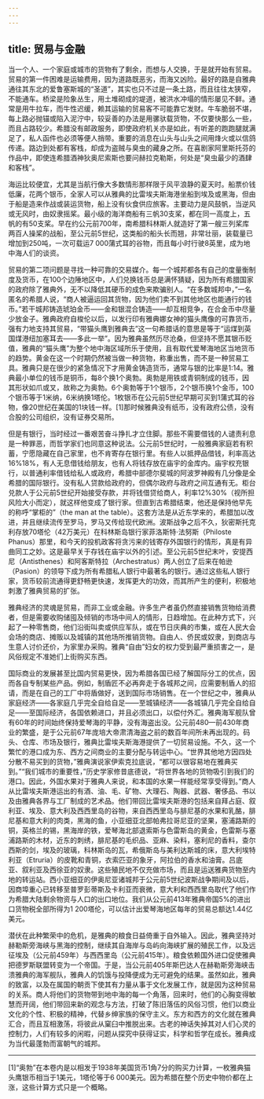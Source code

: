 ```yaml
---
---
---
```

title: 贸易与金融
---




当一个人、一个家庭或城市的货物有了剩余，而想与人交换，于是就开始有贸易。贸易的第一件困难是运输费用，因为道路既恶劣，而海又凶险。最好的路是自雅典通往其东北的爱鲁塞斯城的“圣道”，其实也只不过是一条土路，而且往往太狭窄，不能通车。桥梁是险象丛生，用土堆砌成的堤道，被洪水冲塌的情形屡见不鲜。通常是用牛拉车，而牛性迟缓，赖其运输的贸易客不可能靠它发财。牛车脆弱不堪，每上路必抛锚或陷入泥泞中，较妥善的办法是用骡驮载货物，不仅要快那么一些，而且占路较少。希腊没有邮政服务，即使政府机关亦是如此，有听差的跑跑腿就满足了，私人函件也必须等便人捎带。重要的消息在山头与山头之间用烽火或以信鸽传递。路边到处都有客栈，却成为盗贼与臭虫的藏身之所。在喜剧家阿里斯托芬的作品中，即使连希腊酒神狄奥尼索斯也要问赫拉克勒斯，何处是“臭虫最少的酒肆和客栈”。

海运比较便宜，尤其是当航行像大多数情形那样限于风平浪静的夏天时。船票价钱低廉，花两个银币，全家人可以从雅典的比雷埃夫斯海港坐船到埃及或黑海，但由于船是造来作战或装运货物，船上没有伙食供应旅客。主要动力是风鼓帆，当逆风或无风时，由奴隶摇桨。最小级的海洋商船有三帆30支桨，都在同一高度上，五帆的有50支桨。早在约公元前700年，南希腊科林斯人就造好了第一艘三列桨库两百人操桨的战船，至公元前5世纪，这类船的船头长而翘，非常壮丽，装载量已增加到250吨，一次可载运7 000蒲式耳的谷物，而且每小时行驶8英里，成为地中海人们的谈资。

贸易的第二项问题是寻找一种可靠的交易媒介。每一个城邦都各有自己的度量衡制度及货币，在100个边陲地区中，人们兑换钱币总是满怀猜疑，因为所有希腊国家的政府除了雅典外，无不以降低其硬币的成色来欺骗别人。“在多数城邦中，”一名匿名的希腊人说，“商人被逼运回其货物，因为他们卖不到其他地区也能通行的钱币。”若干城邦铸造琥珀金币——金和银混合铸造——却互相竞争，在合金币中尽量少放金子。雅典政府自梭伦以后，以发行印有雅典娜女神的猫头鹰像的可靠货币，强有力地支持其贸易，“带猫头鹰到雅典去”这一句希腊话的意思是等于“运煤到英国煤港纽加塞耳去——多此一举”。因为雅典虽然历尽沧桑，但坚持不愿其银币贬值，雅典的“猫头鹰”为整个地中海区域所乐于使用，且有取代爱琴海地区当地货币的趋势。黄金在这一个时期仍然被当做一种货物，称重出售，而不是一种贸易工具。雅典只是在很少的紧急情况下才用黄金铸造货币，通常与银的比率是1:14。雅典最小单位的钱币是铜币，每8个换1个奥勃。奥勃是用铁或青铜制成的钱币，因其形状如爪或叉，故称之为奥勃。6个奥勃等于1个银币，2个银币换1个金币，100个银币等于1米纳，6米纳换1塔伦。1枚银币在公元前5世纪早期可买到1蒲式耳的谷物，像20世纪在美国的1块钱一样。[1]那时候雅典没有纸币，没有政府公债，没有合股的公司组织，没有证券交易所。

但是有银行，当时经过一番艰苦奋斗挣扎才立住脚。那些不需要借钱的人谴责利息是一种罪恶，而哲学家们也同意这种说法。公元前5世纪时，一般雅典家庭若有积蓄，宁愿隐藏在自己家里，也不肯寄存在银行里。有些人以抵押品借钱，利率高达16%18%，有人无息借钱给朋友，也有人将钱存放在庙宇的金库内。庙宇权充银行，以普通利率借钱给私人或政府，希腊中部德尔斐城的阿波罗神殿有几分像是全希腊的国际银行。没有私人贷款给政府的，但偶尔政府与政府之间互通有无。柜台兑款人于公元前5世纪开始接受存款，并将钱借贷给商人，利率12%30%（视所担风险大小而定），就这样他变成了银行家。但直到古希腊结束，他还是保持他早先的称呼“掌柜的”（the man at the table）。这套方法是从近东学来的，希腊加以改进，并且继续流传至罗马，罗马又传给现代欧洲。波斯战争之后不久，狄密斯托克利存放70塔伦（42万美元）在科林斯岛银行家菲洛斯特·法努斯（Philoste Phanus）那里，和今天的投机政客将贪污来的钱寄存外国银行的情形，真是有异曲同工之妙。这是最早关于存钱在庙宇以外的引述。至公元前5世纪末叶，安提西尼（Antisthenes）和阿客斯特拉（Archestratus）两人创立了后来在帕逊（Pasion）的领导下成为所有希腊私人银行中最著名的银行。通过这些私人银行家，货币较前流通得更舒畅更快速，发挥更大的功效，而其所产生的便利，积极地刺激了雅典贸易的扩张。

雅典经济的灵魂是贸易，而非工业或金融。许多生产者虽仍然直接销售货物给消费者，但是需要收购储囤及倾销的市场中间人的情形，日趋增加。在此种方式下，兴起了一种零售商，他们沿街叫卖或供应军队，或在节日庆典的市集，或在人民大会会场的商店、摊贩以及城镇的其他场所推销货物。自由人、侨民或奴隶，到商店与生意人讨价还价，为家里办采购。雅典“自由”妇女的权力受到最严重损害之一，是风俗规定不准她们上街购买东西。

国际商业的发展甚至比国内贸易更快，因为希腊各国已经了解国际分工的优点，因而各自专制某些产品。例如，制盾匠不必再奔走于各城邦之间，应需要制盾人的招请，而是在自己的工厂中将盾做好，送到国际市场销售。在一个世纪之中，雅典从家庭经济——各家庭几乎完全自给自足——至城镇经济——各城镇几乎完全自给自足——至国际经济，各国依赖进口，并且必须出口，以偿付外汇。雅典海军舰队曾有60年的时间始终保持爱琴海的平静，没有海盗出没。公元前480—前430年商业的繁盛，是于公元前67年庞培大帝肃清海盗之前的数百年间所未再出现的。码头、仓库、市场及银行，雅典比雷埃夫斯海港提供了一切贸易设施。不久，这一个繁忙的港口成为东、西方之间商业的主要分配与转运中心。“世界其他地方因四处分散不易买到的货物，”雅典演说家伊索克拉底说，“都可以很容易地在雅典买到。”“我们城市的重要性，”历史学家修昔底德说，“将世界各地的货物吸引到我们的港口。因此，外国水果对于雅典人来说，和本国的水果一样能经常享受得到。”商人从比雷埃夫斯港运出的有酒、油、毛、矿物、大理石、陶器、武器、奢侈品、书以及由雅典各界与工厂制成的艺术品。他们带回比雷埃夫斯港的包括来自拜占庭、叙利亚、埃及、意大利及西西里岛的谷物，来自西西里岛与腓尼基的水果和乳酪，腓尼基和意大利的肉类，黑海的鱼，小亚细亚北部帕弗拉哥尼亚的坚果，塞浦路斯的铜，英格兰的锡，黑海岸的铁，爱琴海北部退索斯与色雷斯岛的黄金，色雷斯与塞浦路斯的木材，近东的刺绣，腓尼基的毛织品、亚麻、染料，塞利尼的香料，查尔西斯的剑，埃及的玻璃，科林斯岛的瓦，希俄斯岛与美利达斯城的床，意大利埃特利亚（Etruria）的皮靴和青铜，衣索匹亚的象牙，阿拉伯的香水和油膏。吕底亚、叙利亚及西徐亚的奴隶。这些殖民地不仅充做市场，而且是运送雅典货物至内地的转运站。西小亚细亚的伊奥尼亚诸城邦于公元前5世纪波斯战争期间及以后，因商埠重心已转移至普罗彭蒂斯及卡利亚而衰微，意大利和西西里岛取代了他们作为希腊大陆剩余物资与人口的出口地位。我们从公元前413年雅典帝国5%的进出口货物税全部所得为1 200塔伦，可以估计出爱琴海地区每年的贸易总额达1.44亿美元。

潜伏在此种繁荣中的危机，是雅典的粮食日益倚重于自外输入。因此，雅典坚持对赫勒斯旁海峡与黑海的控制，继续其自海岸与岛屿向海峡扩展的殖民工作，以及远征埃及（公元前459年）与西西里岛（公元前415年）。粮食依赖国外进口促使雅典把德罗斯联盟转变为一个帝国。于是，当公元前405年斯巴达人在赫勒斯旁海峡击溃雅典的海军舰队，雅典人的饥饿与投降便成为无可避免的结果。虽然如此，雅典的致富，以及在属国的朝贡下使其有力量从事于文化发展工作，就是因为这种贸易的关系。商人将他们的货物带到地中海的每一个角落，回来时，他们的心胸变得敏慧而开阔，他们带回来新的观念与方法，打破了陈旧落伍的风俗习惯，他们以商业文化的个性、积极的精神，代替乡绅家族的保守主义。东方和西方的文化就在雅典汇合，而且互相激荡，将彼此从窠臼中推脱出来。古老的神话失掉其对人们心灵的控制力，人们有较多的闲暇，问题从探究中获得证实，科学和哲学在成长。雅典成为当代最蓬勃而富朝气的城邦。



* * *



[1]“奥勃”在本卷内是以相发于1938年美国货币1角7分的购买力计算，一枚雅典猫头鹰银币相当于1美元，1塔伦等于6 000美元。因为希腊在整个历史中物价都在上涨，这些计算方式只是一个概略。